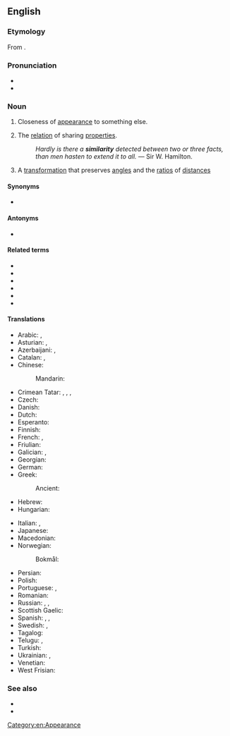 ==English==
{{wikipedia}}

===Etymology===
From {{etyl|fr|en}} {{m|fr|similarité}}.

===Pronunciation===
* {{IPA|/sɪmɪˈlæɹɪti/|lang=en}}
* {{rhymes|æɹɪti|lang=en}}

===Noun===
{{en-noun|~|similarities}}

# Closeness of [[appearance]] to something else.
# {{lb|en|philosophy}} The [[relation]] of sharing [[properties]].
#: ''Hardly is there a '''similarity''' detected between two or three facts, than men hasten to extend it to all.'' &mdash; Sir W. Hamilton.
# {{lb|en|maths}} A [[transformation]] that preserves [[angle]]s and the [[ratio]]s of [[distance]]s

====Synonyms====
* {{l|en|resemblance}}

====Antonyms====
* {{l|en|difference}}

====Related terms====
* {{l|en|resemble}}<!--no need to repeat resemblance here-->
* {{l|en|semble}}
* {{l|en|semblance}}
* {{l|en|semblant}}
* {{l|en|similar}}
* {{l|en|similitude}}

====Translations====
{{trans-top|closeness of appearance}}
* Arabic: {{t|ar|تَشَابُه|m}}, {{t+|ar|شَبَه|m}}
* Asturian: {{t|ast|asemeyanza|f}}, {{t|ast|semeyanza|f}}
* Azerbaijani: {{t|az|bənzərlik}}, {{t|az|oxşarlıq}}
* Catalan: {{t|ca|semblança|f}}, {{t|ca|similitud|f}}
* Chinese:
*: Mandarin: {{t+|cmn|相似|tr=xiāngsì|sc=Hani}}
* Crimean Tatar: {{t|crh|oşama}}, {{t|crh|oşav}}, {{t|crh|beñzme}}, {{t|crh|beñzev}}
* Czech: {{t+|cs|podobnost|f}}
* Danish: {{t+|da|lighed|c}}
* Dutch: {{t+|nl|gelijkenis|f}}
* Esperanto: {{t|eo|simileco}}
* Finnish: {{t+|fi|samankaltaisuus}}
* French: {{t+|fr|similarité|f}}, {{t+|fr|similitude|f}}
* Friulian: {{t|fur|someance|f}}
* Galician: {{t+|gl|semellanza|f}}, {{t+|gl|similitude|f}}
* Georgian: {{t|ka|მსგავსება}}
* German: {{t+|de|Ähnlichkeit|f}}
* Greek:
*: Ancient: {{t|grc|ὁμοιότης|f}}
* Hebrew: {{t+|he|דִּמְיוֹן|m|tr=dimyón}}
* Hungarian: {{t+|hu|hasonlóság}}
{{trans-mid}}
* Italian: {{t|it|similarità}}, {{t+|it|somiglianza|f}}
* Japanese: {{t+|ja|類似|tr=るいじ, ruiji|sc=Jpan}}
* Macedonian: {{t|mk|сличност|f|tr=sličnost|sc=Cyrl}}
* Norwegian:
*: Bokmål: {{t+|no|likhet|m|f}}
* Persian: {{t+|fa|تشابه|tr=tašâboh}}
* Polish: {{t+|pl|podobieństwo|n}}
* Portuguese: {{t+|pt|semelhança|f}}, {{t|pt|similaridade|f}}
* Romanian: {{t+|ro|similaritate}}
* Russian: {{t+|ru|схо́дство|n}}, {{t+|ru|подо́бие|n}}, {{t+|ru|схо́жесть|f}}
* Scottish Gaelic: {{t|gd|coltas|m}}
* Spanish: {{t+|es|semejanza|f}}, {{t+|es|similitud|f}}, {{qualifier|barbarism}} {{t|es|similaridad|f}}
* Swedish: {{t+|sv|likhet|c}}, {{t|sv|similaritet|c}}
* Tagalog: {{t|tl|pagkakahawig}}
* Telugu: {{t+|te|సారూప్యత|tr=saaroopyata}}, {{t|te|ఒకే పోలిక|tr=okae pOlika}}
* Turkish: {{t+|tr|benzerlik}}
* Ukrainian: {{t|uk|схожість|f|tr=sxóžistʹ|sc=Cyrl}}, {{t|uk|подібність|f|tr=podíbnistʹ|sc=Cyrl}}
* Venetian: {{t|vec|somejansa|f}}
* West Frisian: {{t|fy|likenis}}
{{trans-bottom}}

===See also===
* {{l|en|likeness}}
* {{l|en|alikeness}}

[[Category:en:Appearance]]